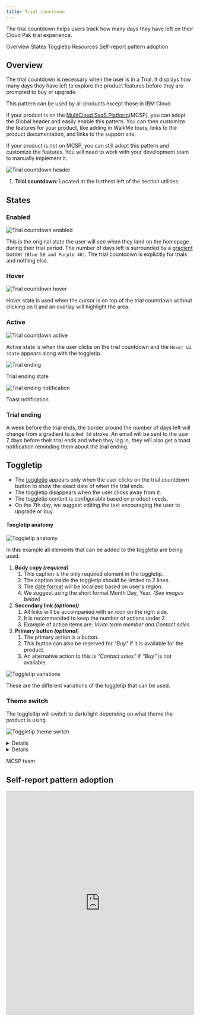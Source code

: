 ```yaml
---
title: Trial countdown
---
```



<PageDescription>

The trial countdown helps users track how many days they have left on their Cloud Pak trial experience.

</PageDescription>

<AnchorLinks>
  <AnchorLink>Overview</AnchorLink>
  <AnchorLink>States</AnchorLink>
  <AnchorLink>Toggletip</AnchorLink>
  <AnchorLink>Resources</AnchorLink>
  <AnchorLink> Self-report pattern adoption </AnchorLink>

  </AnchorLinks>

## Overview

The trial countdown is necessary when the user is in a Trial. It displays how many days they have left to explore the product features before they are prompted to buy or upgrade.

This pattern can be used by all products except those in IBM Cloud.  

If your product is on the [MultiCloud SaaS Platform](https://w3.ibm.com/w3publisher/multicloud-saas-platform)(MCSP), you can adopt the Global header and easily enable this pattern. You can then customize the features for your product, like adding in WalkMe tours, links to the product documentation, and links to the support site.

If your product is not on MCSP, you can still adopt this pattern and customize the features. You will need to work with your development team to manually implement it.

![Trial countdown header](images/Trial-countdown-header1.png)

1. **Trial countdown:** Located at the furthest left of the section utilities.

## States

### Enabled

<Row>
  <Column colMd={8} colLg={8}>

![Trial countdown enabled](images/Trial-countdown-enabled2.png)

  </Column>
</Row>

This is the original state the user will see when they land on the homepage during their trial period. The number of days left is surrounded by a [gradient](https://www.ibm.com/design/language/color#gradients) border `(Blue 50 and Purple 40)`. The trial countdown is explicitly for trials and nothing else.

### Hover

<Row>
  <Column colMd={8} colLg={8}>

![Trial countdown hover](images/Trial-countdown-hover3.png)

  </Column>
</Row>

Hover state is used when the cursor is on top of the trial countdown without clicking on it and an overlay will highlight the area.

### Active

<Row>
  <Column colMd={8} colLg={8}>

![Trial countdown active](images/Trial-countdown-focus4.png)

  </Column>
</Row>

Active state is when the user clicks on the trial countdown and the `Hover ui state` appears along with the toggletip.

<Row>
  <Column colMd={8} colLg={8}>

![Trial ending](images/Trial-countdown-ending5.png)

  </Column>
</Row>

<Caption>Trial ending state</Caption>

<Row>
  <Column colMd={4} colLg={4}>

![Trial ending notification](images/Trial-ending-notification6.png)

  </Column>
</Row>

<Caption>Toast notification</Caption>

### Trial ending

A week before the trial ends, the border around the number of days left will change from a gradient to a `Red 50` stroke. An email will be sent to the user 7 days before their trial ends and when they log in, they will also get a toast notification reminding them about the trial ending.

## Toggletip

- The [toggletip](https://www.carbondesignsystem.com/components/toggletip/usage/) appears only when the user clicks on the trial countdown button to show the exact date of when the trial ends.
- The toggletip disappears when the user clicks away from it.
- The toggletip content is configurable based on product needs.
- On the 7th day, we suggest editing the text encouraging the user to upgrade or buy.

#### Toogletip anatomy

<Row>
<Column colMd={8} colLg={8}>

![Toggletip anatomy](images/Tooltip-anatomy7.png)

  </Column>
</Row>

<Caption fullWidth>
  In this example all elements that can be added to the toggletip are being
  used.
</Caption>

1. **Body copy _(required)_**
   1. This caption is the only required element in the toggletip.
   2. The caption inside the toggletip should be limited to 2 lines.
   3. The [date format](https://pages.github.ibm.com/cdai-design/pal/content/numbers/#dates) will be localized based on user's region.
   4. We suggest using the short format Month Day, Year. _(See images below)_
2. **Secondary link _(optional)_**
   1. All links will be accompanied with an icon on the right side.
   2. It is recommended to keep the number of actions under 2.
   3. Example of action items are: _Invite team member and Contact sales_
3. **Primary button _(optional_**)
   1. The primary action is a button.
   2. This button can also be reserved for _"Buy"_ if it is available for the product.
   3. An alternative action to this is _"Contact sales"_ if _"Buy"_ is not available.

![Toggletip variations](images/Tooltip-variations8.png)

<Caption>
  These are the different variations of the toggletip that can be used.
</Caption>

### Theme switch

The toggleltip will switch to dark/light depending on what theme the product is using.

<Row>
  <Column colMd={8} colLg={8}>

![Toggletip theme switch](images/Tooltip-theme-switch9.png)

  </Column>
</Row>

<InfoCard
cardName="Pattern version history"
cardDescription='Versions, changelog and contributors'>

<CTabs>

<CTab label="Version">

<Details>
1.0
</Details>

</CTab>

<CTab label="Changelog">

<Details>

2023: Version 1.0 release

</Details>

</CTab>

<CTab label="Contributors">

MCSP team

</CTab>

</CTabs>

</InfoCard>

## Self-report pattern adoption
<iframe class="airtable-embed" src="https://airtable.com/embed/appvxykrpLizynCkz/pagUG7urAx6i6KPc9/form" frameborder="0" onmousewheel="" width="100%" height="600" style="background: transparent; border: 1px solid #ccc;"></iframe>
